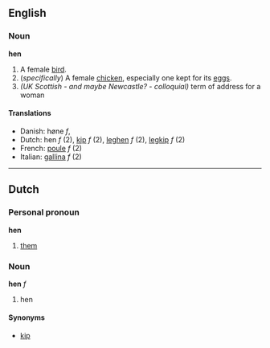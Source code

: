 ==English==
===Noun===
'''hen'''

#A female [[bird]].
#(''specifically'') A female [[chicken]], especially one kept for its [[egg]]s.
#''(UK Scottish - and maybe Newcastle? - colloquial)'' term of address for a woman

====Translations====
*Danish: høne ''f'',
*Dutch: hen ''f'' (2), [[kip]] ''f'' (2), [[leghen]] ''f'' (2), [[legkip]] ''f'' (2)
*French: [[poule]] ''f'' (2)
*Italian: [[gallina]] ''f'' (2)

----
==Dutch==
===Personal pronoun===
'''hen'''

# [[them]]

===Noun===
'''hen''' ''f''

# hen

====Synonyms====
*[[kip]]